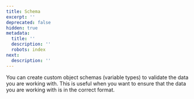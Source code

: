 ```yaml
---
title: Schema
excerpt: ''
deprecated: false
hidden: true
metadata:
  title: ''
  description: ''
  robots: index
next:
  description: ''
---
```

You can create custom object schemas (variable types) to validate the data you are working with. This is useful when you want to ensure that the data you are working with is in the correct format.
